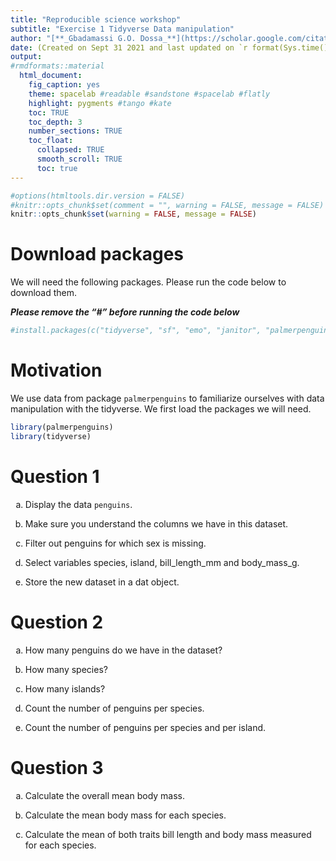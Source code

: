 ```yaml
---
title: "Reproducible science workshop"
subtitle: "Exercise 1 Tidyverse Data manipulation"
author: "[**_Gbadamassi G.O. Dossa_**](https://scholar.google.com/citations?user=w20AkZcAAAAJ&hl=en)"
date: (Created on Sept 31 2021 and last updated on `r format(Sys.time(), "%a %b %d %Y %H:%M:%S")`)
output: 
#rmdformats::material
  html_document:
    fig_caption: yes
    theme: spacelab #readable #sandstone #spacelab #flatly
    highlight: pygments #tango #kate
    toc: TRUE
    toc_depth: 3
    number_sections: TRUE
    toc_float:
      collapsed: TRUE
      smooth_scroll: TRUE
      toc: true
---
```


```r
#options(htmltools.dir.version = FALSE)
#knitr::opts_chunk$set(comment = "", warning = FALSE, message = FALSE)
knitr::opts_chunk$set(warning = FALSE, message = FALSE)
```


# Download packages

We will need the following packages. Please run the code below to download them. 

***Please remove the "#" before running the code below***

```r
#install.packages(c("tidyverse", "sf", "emo", "janitor", "palmerpenguins", "usethis", "lubridate"))
```

# Motivation

We use data from package `palmerpenguins` to familiarize ourselves with data manipulation with the tidyverse. We first load the packages we will need. 
```r
library(palmerpenguins)
library(tidyverse)
```


# Question 1  

a. Display the data `penguins`.  

b. Make sure you understand the columns we have in this dataset.  

c. Filter out penguins for which sex is missing.  

d. Select variables species, island, bill_length_mm and body_mass_g.  

e. Store the new dataset in a dat object.  


# Question 2  

a. How many penguins do we have in the dataset?  

b. How many species?   

c. How many islands?   

d. Count the number of penguins per species.   

e. Count the number of penguins per species and per island.    


# Question 3  

a. Calculate the overall mean body mass.  

b. Calculate the mean body mass for each species.  

c. Calculate the mean of both traits bill length and body mass measured for each species.   


